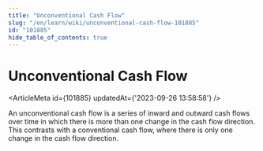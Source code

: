 ```yaml
---
title: "Unconventional Cash Flow"
slug: "/en/learn/wiki/unconventional-cash-flow-101885"
id: "101885"
hide_table_of_contents: true
---
```



# Unconventional Cash Flow

<ArticleMeta id={101885} updatedAt={'2023-09-26 13:58:58'} />
<div className='border-solid border-b border-t-0 my-4 border-[var(--ifm-color-gray-300)]' />

An unconventional cash flow is a series of inward and outward cash flows over time in which there is more than one change in the cash flow direction. This contrasts with a conventional cash flow, where there is only one change in the cash flow direction.
